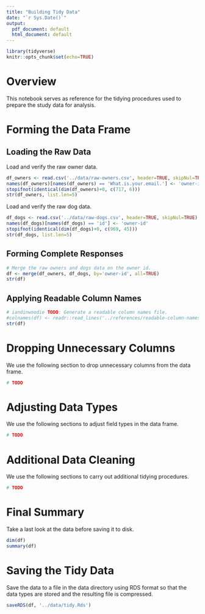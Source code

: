 ```yaml
---
title: "Building Tidy Data"
date: "`r Sys.Date()`"
output:
  pdf_document: default
  html_document: default
---
```


```r
library(tidyverse)
knitr::opts_chunk$set(echo=TRUE)
```

# Overview

This notebook serves as reference for the tidying procedures used to prepare the
study data for analysis.

# Forming the Data Frame

## Loading the Raw Data

Load and verify the raw owner data.

```r
df_owners <- read.csv('../data/raw-owners.csv', header=TRUE, skipNul=TRUE)
names(df_owners)[names(df_owners) == 'What.is.your.email.'] <- 'owner-id'
stopifnot(identical(dim(df_owners)+0, c(717, 6)))
str(df_owners, list.len=5)
```

Load and verify the raw dog data.

```r
df_dogs <- read.csv('../data/raw-dogs.csv', header=TRUE, skipNul=TRUE)
names(df_dogs)[names(df_dogs) == 'id'] <- 'owner-id'
stopifnot(identical(dim(df_dogs)+0, c(969, 45)))
str(df_dogs, list.len=5)
```

## Forming Complete Responses

```r
# Merge the raw owners and dogs data on the owner id.
df <- merge(df_owners, df_dogs, by='owner-id', all=TRUE)
str(df)
```

## Applying Readable Column Names

```r
# iandinwoodie TODO: Generate a readable column names file.
#colnames(df) <- readr::read_lines('../references/readable-column-names.csv')
str(df)
```

# Dropping Unnecessary Columns

We use the following section to drop unnecessary columns from the data frame.

```r
# TODO
```

# Adjusting Data Types

We use the following sections to adjust field types in the data frame.

```r
# TODO
```

# Additional Data Cleaning

We use the following sections to carry out additional tidying procedures.

```r
# TODO
```

# Final Summary

Take a last look at the data before saving it to disk.

```r
dim(df)
summary(df)
```

# Saving the Tidy Data

Save the data to a file in the data directory using RDS format so that the data
types are stored and the resulting file is compressed.

```r
saveRDS(df, '../data/tidy.Rds')
```
